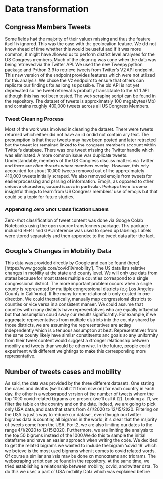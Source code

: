 # Data transformation

## Congress Members Tweets
Some fields had the majority of their values missing and thus the feature itself is ignored. This was the case with the geolocation feature. We did not know ahead of time whether this would be useful and if it was more common, it might have allowed us to perform district level analyses for the US Congress members. Much of the cleaning was done when the data was being retrieved via the Twitter API. We used the new Tweepy python package and Python 3.9 to retrieve tweets from Twitter's V2 API endpoint. This new version of the endpoint provides features which were not utilized for this analysis. We chose the V2 endpoint to ensure that others can replicate our findings for as long as possible. The old API is not yet deprecated so the tweet retrieval is probably translatable to the V1.1 API although this has not been tested. The web scraping script can be found in the repository. The dataset of tweets is approximately 100 megabytes (Mb) and contains roughly 400,000 tweets across all US Congress Members.

### Tweet Cleaning Process
Most of the work was involved in cleaning the dataset. There were tweets returned which either did not have an id or did not contain any text. The presumption is that these tweets may have been posted and later retracted but the tweet ids remained linked to the congress member's account within Twitter's database. There was one tweet missing the Twitter handle which was eliminated. A more common issue was duplicate tweets. Understandably, members of the US Congress discuss matters via Twitter and there are often threads where members overlap. However, this only accounted for about 10,000 tweets removed out of the approximately 410,000 tweets initially scraped. We also removed emojis from tweets for easier processing and parsing of information. Emojis, as opposed to other unicode characters, caused issues in particular. Perhaps there is some insightful things to learn from US Congress members' use of emojis but that could be a topic for future studies.

### Appending Zero Shot Classification Labels
Zero-shot classification of tweet content was done via Google Colab Notebooks using the open source transformers package. This package included BERT and GPU inference was used to speed up labeling. Labels were stored separately and then appended to the tweet data after the fact.

## Google's Changes in Mobility Data
This data was provided directly by Google and can be found (here)[https://www.google.com/covid19/mobility/]. The US data lists relative changes in mobility at the state and county level. We will only use data from states because for most states multiple counties correspond to a single congressional district. The more important problem occurs when a single county is represented by multiple congressional districts (e.g Los Angeles County in California). If the many-to-one relationship only existed in one direction. We could theoretically, manually map congressional districts to counties or vice versa in a consistent manner. We could assume that counties with many districts have representatives who are equally influential but that assumption could sway our results significantly. For example, if we aggregate representatives from multiple districts into the county shared by those districts, we are assuming the representatives are acting independently which is a tenuous assumption at best. Representatives from the same county likely have similar constituents and goals so any uniformity from their tweet content would suggest a stronger relationship between mobility and tweets than would be otherwise. In the future, people could experiment with different weightings to make this corresponding more representative.

## Number of tweets cases and mobility
As said, the data was provided by the three different datasets. One stating the cases and deaths (we'll call it t1 from now on) for each country in each day, the other is a webscraped version of the number of tweets where the top 1000 covid-related bigrams are present (we'll call it t2).
Looking at t1, we filter the table on the country and on the date. Indeed, we are going to pick only USA data, and data that starts from 4/1/2020 to 12/15/2020. Filtering on the USA is just a way to reduce our dataset, even though our twitter bigrams data is counting all bigrams in the world, it is clear that the majority of tweets come from the USA. 
For t2, we are also limiting our dates to the range 4/1/2020 to 12/15/2020. Furthermore, we are limiting the analysis to the top 50 bigrams instead of the 1000.We do this to sample the initial dataframe and have an easier approach when writing the code. We decided to get the related bigrams we wanted to include the bigram 'covid 19' which we believe is the most used bigrams when it comes to covid related words. Of course a similar analysis may be done on monograms and trigrams. The webscraping script can be found in the repository.
At the same time, we tried establishing a relationship between mobility, covid, and twitter data. To do this we used a part of USA mobility Data which was explained before

